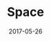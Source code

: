 ---
authors: [ "Geoffrey Hunter" ]
date: 2017-05-26
draft: false
last_update: 2019-11-30
title: Space
type: page
---